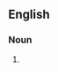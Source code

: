 {{also|jack-rabbits}}

==English==

===Noun===
{{head|en|noun plural form}}

# {{plural of|jackrabbit|lang=en}}
